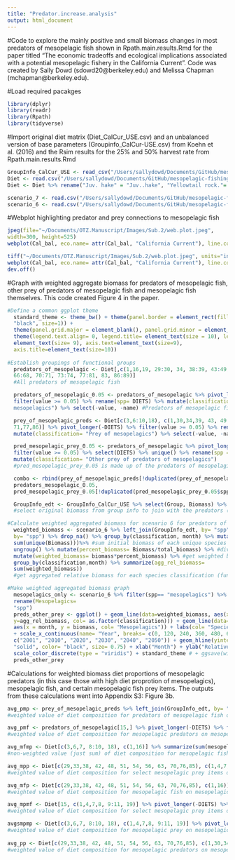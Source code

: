 ```yaml
---
title: "Predator.increase.analysis"
output: html_document
---
```


#Code to explore the mainly positive and small biomass changes in most predators of mesopelagic fish shown in Rpath.main.results.Rmd for the paper titled "The economic tradeoffs and ecological implications associated with a potential mesopelagic fishery in the California Current". Code was created by Sally Dowd (sdowd20@berkeley.edu) and Melissa Chapman (mchapman@berkeley.edu).

#Load required pacakges
```r
library(dplyr)
library(readr)
library(Rpath)
library(tidyverse)
```

#Import original diet matrix (Diet_CalCur_USE.csv) and an unbalanced version of base parameters (Groupinfo_CalCur-USE.csv) from Koehn et al. (2016) and the Rsim results for the 25% and 50% harvest rate from Rpath.main.results.Rmd
```r
GroupInfo_CalCur_USE <- read_csv("/Users/sallydowd/Documents/GitHub/mesopelagic-fishing/Data/GroupInfo_CalCur-USE.csv")
Diet <- read.csv("/Users/sallydowd/Documents/GitHub/mesopelagic-fishing/Data/Diet_CalCur_USE.csv")  
Diet <- Diet %>% rename("Juv. hake" = "Juv..hake", "Yellowtail rock."= "Yellowtail.rock.", "Shelf rock."= "Shelf.rock.", "P. Ocean Perch"= "P..Ocean.Perch", "Longspine thorny."= "Longspine.thorny.", "Tufted Puffin"= "Tufted.Puffin", "Leach's S. Petrel"= "Leach.s.S..Petrel","Fin whale"= "Fin.whale", "Slope rock."= "Slope.rock.", "carniv-zoops"= "carniv.zoops", "small jellies"= "small.jellies", "large jellies"= "large.jellies", "pandalid shp"= "pandalid.shp", "benthic shp"= "benthic.shp", "tanner crab"= "tanner.crb", "Benthic fish"= "Benthic.fish", "surf perch"= "surf.perch", "Other cephal."= "Other.cephal.", "Market squid"= "Market.squid", "Pacific Mackerel"= "Pacific.Mackerel")

scenario_7 <- read.csv("/Users/sallydowd/Documents/GitHub/mesopelagic-fishing/Data/scenario.7.csv")
scenario_6 <- read.csv("/Users/sallydowd/Documents/GitHub/mesopelagic-fishing/Data/scenario.6.csv")
```

#Webplot highlighting predator and prey connections to mesopelagic fish 
```r
jpeg(file="~/Documents/OTZ.Manuscript/Images/Sub.2/web.plot.jpeg",
width=300, height=525)
webplot(Cal_bal, eco.name= attr(Cal_bal, "California Current"), line.col="grey", labels=TRUE, highlight= "mesopelagics", highlight.col= c("blue", "red", "NA"), label.num=TRUE, label.cex=0.7, fleets=FALSE)

tiff("~/Documents/OTZ.Manuscript/Images/Sub.2/web.plot.jpeg", units="in", width=6, height=5, res=600, compression = 'lzw')
webplot(Cal_bal, eco.name= attr(Cal_bal, "California Current"), line.col="grey", labels=FALSE, highlight= "mesopelagics", highlight.col= c("blue", "red", "NA"), label.num=TRUE, label.cex=0.7, fleets=FALSE) + standard_theme
dev.off()
```

#Graph with weighted aggregate biomass for predators of mesopelagic fish, other prey of predators of mesopelagic fish and mesopelagic fish themselves. This code created Figure 4 in the paper. 
```r
#Define a common ggplot theme 
  standard_theme <- theme_bw() + theme(panel.border = element_rect(fill=NA, colour =
  "black", size=1)) + 
  theme(panel.grid.major = element_blank(), panel.grid.minor = element_blank()) +
  theme(legend.text.align= 0, legend.title= element_text(size = 10), legend.text =
  element_text(size= 9), axis.text=element_text(size=9),
  axis.title=element_text(size=10))
   
#Establish groupings of functional groups 
  predators_of_mesopelagic <- Diet[,c(1,16,19, 29:30, 34, 38:39, 43:49, 51:57, 59:61, 64,
  66:68, 70:71, 73:74, 77:81, 83, 86:89)]
  #All predators of mesopelagic fish

  predators_of_mesopelagic_0.05 <- predators_of_mesopelagic %>% pivot_longer(-DIETS) %>%
  filter(value >= 0.05) %>% rename(spp= DIETS) %>% mutate(classification= "Predators of
  mesopelagics") %>% select(-value, -name) #Predators of mesopelagic fish that have at     least 5% of their diet consist of mesopelagics

  prey_of_mesopelagic_preds <- Diet[c(3,6:10,18), c(1,30,34,39, 43, 49, 52, 55, 57, 64,
  71,77,86)] %>% pivot_longer(-DIETS) %>% filter(value >= 0.05) %>% rename(spp= DIETS)%>%
  mutate(classification= "Prey of mesopelagics") %>% select(-value, -name) #Identify       prey of mesopelagics where higher diet proportion predators of mesopelagic fish have at   least 0.05 in their diet 

  pred_mesopelagic_prey_0.05 <- predators_of_mesopelagic %>% pivot_longer(-DIETS) %>%
  filter(value >= 0.05) %>% select(DIETS) %>% unique() %>% rename(spp = DIETS) %>%
  mutate(classification= "Other prey of predators of mesopelagics")
  #pred_mesopelagic_prey_0.05 is made up of the predators of mesopelagic fish (as defined   above) that have other prey consisting of at least 5% of their diet    

  combo <- rbind(prey_of_mesopelagic_preds[!duplicated(prey_of_mesopelagic_preds$spp),],
  predators_mesopelagic_0.05,
  pred_mesopelagic_prey_0.05[!duplicated(pred_mesopelagic_prey_0.05$spp),])

  GroupInfo_edt <- GroupInfo_CalCur_USE %>% select(Group, Biomass) %>% rename(spp= Group)
  #select original biomass from group info to join with the predators (consumers) in both   groupings of functional groups

#Calculate weighted aggregated biomass for scenario 6 for predators of mesopelagic fish  and other prey of predators of mesopelagic fish.
  weighted_biomass <- scenario_6 %>% left_join(GroupInfo_edt, by= "spp") %>% left_join(combo,
  by= "spp") %>% drop_na() %>% group_by(classification, month) %>% mutate(total_biomass=
  sum(unique(Biomass)))%>% #sum initial biomass of each unique species groupings by month
  ungroup() %>% mutate(percent_biomass= Biomass/total_biomass) %>% #divide initial         biomass for a species by total biomass for a species group
  mutate(weighted_biomass= biomass*percent_biomass) %>% #get weighted biomass by           multiplying relative biomass by percent biomass 
  group_by(classification,month) %>% summarize(agg_rel_biomass=
  sum(weighted_biomass))
  #get aggregated relative biomass for each species classification (functional group       grouping) by summing weighted biomass for each species classification for each month  

#Make weighted aggregated biomass graph 
  mesopelagics_only <- scenario_6 %>% filter(spp== "mesopelagics") %>%
  rename(Mesopelagics=
  "spp")
  preds_other_prey <- ggplot() + geom_line(data=weighted_biomass, aes(x=month,
  y=agg_rel_biomass, col= as.factor(classification))) + geom_line(data=mesopelagics_only,
  aes(x = month, y = biomass, col= "Mesopelagics")) + labs(col= "Species classification")
  + scale_x_continuous(name= "Year", breaks= c(0, 120, 240, 360, 480, 600), labels=
  c("2001", "2010", "2020", "2030", "2040", "2050")) + geom_hline(yintercept=1, linetype=
  "solid", color= "black", size= 0.75) + xlab("Month") + ylab("Relative biomass") + 
  scale_color_discrete(type = "viridis") + standard_theme # + ggsave(width = 6, height =   4, "/Users/sallydowd/Documents/OTZ.manuscript/Images/Sub.2/preds.otherprey.25.jpeg",     dpi=600)
  preds_other_prey                                    
```

#Calculations for weighted biomass diet proportions of mesopelagic predators (in this case those with high diet proprotion of mesopelagics), mesopelagic fish, and certain mesopelagic fish prey items. The outputs from these calculations went into Appendix S3: Figure 3b. 
```r
avg_pmp <- prey_of_mesopelagic_preds %>% left_join(GroupInfo_edt, by= "spp") %>% mutate(total_biomass= sum(unique(Biomass))) %>% mutate(bio_DC_weight = (Biomass*value)/total_biomass) %>% summarize(sum(bio_DC_weight))
#weighted value of diet composition for predators of mesopelagic fish on mesopelagic prey (that at least one of these predators prey on for at least 5% of their diet)

avg_pmf <- predators_of_mesopelagic[15,] %>% pivot_longer(-DIETS) %>% filter(value >= 0.05) %>% rename(spp= name) %>% left_join(GroupInfo_edt, by= "spp") %>% mutate(total_biomass= sum(unique(Biomass))) %>% mutate(bio_DC_weight = (Biomass*value)/total_biomass) %>% summarize(sum(bio_DC_weight))
#weighted value of diet composition for mesopelagic predators on mesopelagic fish

avg_mfmp <- Diet[c(3,6,7, 8:10, 18), c(1,16)] %>% summarize(sum(mesopelagics))
#non-weighted value (just sum) of diet composition for mesopelagic fish on mesopelagic prey (if divided Biomass of mesopelagics by total_biomass of mesopelagics it would just equal 1)

avg_mpp <- Diet[c(29,33,38, 42, 48, 51, 54, 56, 63, 70,76,85), c(1,4,7,8, 9:11, 19)] %>% pivot_longer(-DIETS) %>% rename(spp= name) %>% left_join(GroupInfo_edt, by= "spp") %>% mutate(total_biomass= sum(unique(Biomass))) %>% mutate(bio_DC_weight = (Biomass*value)/total_biomass) %>% summarize(sum(bio_DC_weight))
#weighted value of diet composition for select mesopelagic prey items on mesopelagic predators

avg_mfp <- Diet[c(29,33,38, 42, 48, 51, 54, 56, 63, 70,76,85), c(1,16)] %>% summarize(mean(mesopelagics))
#weighted value of diet composition for mesopelagic fish on mesopelagic predators

avg_mpmf <- Diet[15, c(1,4,7,8, 9:11, 19)] %>% pivot_longer(-DIETS) %>% rename(spp= name) %>% left_join(GroupInfo_edt, by= "spp") %>% mutate(total_biomass= sum(unique(Biomass))) %>% mutate(bio_DC_weight = (Biomass*value)/total_biomass) %>% summarize(sum(bio_DC_weight))
#weighted value of diet composition for select mesopelagic prey items on mesopelagic fish

avgsmpmp <- Diet[c(3,6,7, 8:10, 18), c(1,4,7,8, 9:11, 19)] %>% pivot_longer(-DIETS) %>% rename(spp= name) %>% left_join(GroupInfo_edt, by= "spp") %>% mutate(total_biomass= sum(unique(Biomass))) %>% mutate(bio_DC_weight = (Biomass*value)/total_biomass) %>% summarize(sum(bio_DC_weight)) 
#weighted value of diet composition for mesopelagic prey on mesopelagic prey  
  
avg_pp <- Diet[c(29,33,38, 42, 48, 51, 54, 56, 63, 70,76,85), c(1,30,34,39, 43, 49, 52, 55, 57, 64, 71,77,86)] %>% pivot_longer(-DIETS) %>% rename(spp= name) %>% left_join(GroupInfo_edt, by= "spp") %>% mutate(total_biomass= sum(unique(Biomass))) %>% mutate(bio_DC_weight = (Biomass*value)/total_biomass) %>% summarize(sum(bio_DC_weight)) 
#weighted value of diet composition for mesopelagic predators on mesopelagic predators
```
